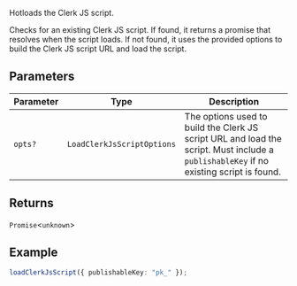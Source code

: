 Hotloads the Clerk JS script.

Checks for an existing Clerk JS script. If found, it returns a promise
that resolves when the script loads. If not found, it uses the provided options to
build the Clerk JS script URL and load the script.

## Parameters

| Parameter | Type                       | Description                                                                                                                            |
| --------- | -------------------------- | -------------------------------------------------------------------------------------------------------------------------------------- |
| `opts?`   | `LoadClerkJsScriptOptions` | The options used to build the Clerk JS script URL and load the script. Must include a `publishableKey` if no existing script is found. |

## Returns

`Promise`\<`unknown`\>

## Example

```ts
loadClerkJsScript({ publishableKey: "pk_" });
```
